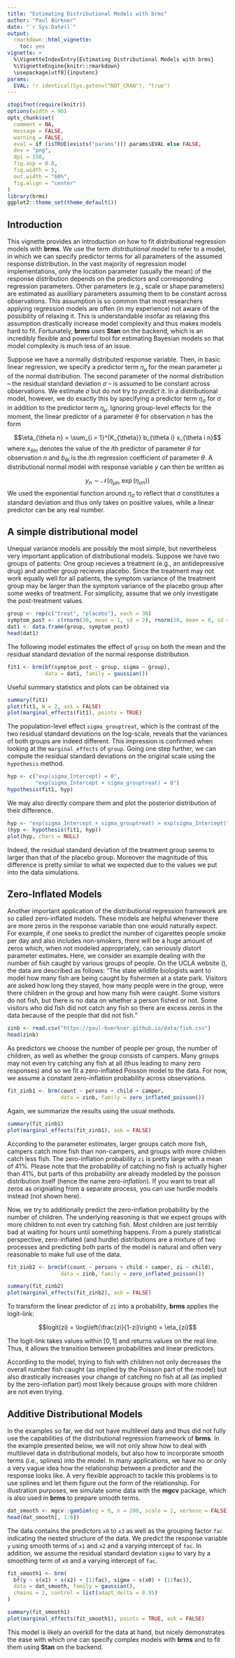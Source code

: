 ---
title: "Estimating Distributional Models with brms"
author: "Paul Bürkner"
date: "`r Sys.Date()`"
output: 
  rmarkdown::html_vignette:
    toc: yes
vignette: >
  %\VignetteIndexEntry{Estimating Distributional Models with brms}
  %\VignetteEngine{knitr::rmarkdown}
  \usepackage[utf8]{inputenc}
params:
  EVAL: !r identical(Sys.getenv("NOT_CRAN"), "true")
---

```{r, SETTINGS-knitr, include=FALSE}
stopifnot(require(knitr))
options(width = 90)
opts_chunk$set(
  comment = NA,
  message = FALSE,
  warning = FALSE,
  eval = if (isTRUE(exists("params"))) params$EVAL else FALSE,
  dev = "png",
  dpi = 150,
  fig.asp = 0.8,
  fig.width = 5,
  out.width = "60%",
  fig.align = "center"
)
library(brms)
ggplot2::theme_set(theme_default())
```

## Introduction

This vignette provides an introduction on how to fit distributional regression
models with **brms**. We use the term *distributional model* to refer to a
model, in which we can specify predictor terms for all parameters of the assumed
response distribution. In the vast majority of regression model implementations,
only the location parameter (usually the mean) of the response distribution
depends on the predictors and corresponding regression parameters. Other
parameters (e.g., scale or shape parameters) are estimated as auxilliary
parameters assuming them to be constant across observations. This assumption is
so common that most researchers applying regression models are often (in my
experience) not aware of the possibility of relaxing it. This is understandable
insofar as relaxing this assumption drastically increase model complexity and
thus makes models hard to fit. Fortunately, **brms** uses **Stan** on the
backend, which is an incredibly flexible and powerful tool for estimating
Bayesian models so that model complexity is much less of an issue.

Suppose we have a normally distributed response variable. Then, in basic linear
regression, we specify a predictor term $\eta_{\mu}$ for the mean parameter
$\mu$ of the normal distribution. The second parameter of the normal
distribution -- the residual standard deviation $\sigma$ -- is assumed to be
constant across observations. We estimate $\sigma$ but do not try to *predict*
it. In a distributional model, however, we do exactly this by specifying a
predictor term $\eta_{\sigma}$ for $\sigma$ in addition to the predictor term
$\eta_{\mu}$. Ignoring group-level effects for the moment, the linear predictor
of a parameter $\theta$ for observation $n$ has the form

$$\eta_{\theta n} = \sum_{i = 1}^{K_{\theta}} b_{\theta i} x_{\theta i n}$$
where $x_{\theta i n}$ denotes the value of the $i$th predictor of parameter
$\theta$ for observation $n$ and $b_{\theta i}$ is the $i$th regression
coefficient of parameter $\theta$. A distributional normal model with response
variable $y$ can then be written as

$$y_n \sim \mathcal{N}\left(\eta_{\mu n}, \, \exp(\eta_{\sigma n}) \right)$$
We used the exponential function around $\eta_{\sigma}$ to reflect that $\sigma$
constitutes a standard deviation and thus only takes on positive values, while a
linear predictor can be any real number.

## A simple distributional model

Unequal variance models are possibly the most simple, but nevertheless very
important application of distributional models. Suppose we have two groups of
patients: One group recieves a treatment (e.g., an antidepressive drug) and
another group recieves placebo. Since the treatment may not work equally well
for all patients, the symptom variance of the treatment group may be larger than
the symptom variance of the placebo group after some weeks of treatment. For
simplicity, assume that we only investigate the post-treatment values.

```{r}
group <- rep(c("treat", "placebo"), each = 30)
symptom_post <- c(rnorm(30, mean = 1, sd = 2), rnorm(30, mean = 0, sd = 1))
dat1 <- data.frame(group, symptom_post)
head(dat1)
```

The following model estimates the effect of `group` on both the mean and the
residual standard deviation of the normal response distribution.

```{r, results='hide'}
fit1 <- brm(bf(symptom_post ~ group, sigma ~ group), 
            data = dat1, family = gaussian())
```

Useful summary statistics and plots can be obtained via

```{r, results='hide'}
summary(fit1)
plot(fit1, N = 2, ask = FALSE)
plot(marginal_effects(fit1), points = TRUE)
```

The population-level effect `sigma_grouptreat`, which is the contrast of the two
residual standard deviations on the log-scale, reveals that the variances of
both groups are indeed different. This impression is confirmed when looking at
the `marginal_effects` of `group`. Going one step further, we can compute the
residual standard deviations on the original scale using the `hypothesis`
method.

```{r}
hyp <- c("exp(sigma_Intercept) = 0",
         "exp(sigma_Intercept + sigma_grouptreat) = 0")
hypothesis(fit1, hyp)
```

We may also directly compare them and plot the posterior distribution of their
difference.

```{r}
hyp <- "exp(sigma_Intercept + sigma_grouptreat) > exp(sigma_Intercept)"
(hyp <- hypothesis(fit1, hyp))
plot(hyp, chars = NULL)
```

Indeed, the residual standard deviation of the treatment group seems to larger
than that of the placebo group. Moreover the magnitude of this difference is
pretty similar to what we expected due to the values we put into the data
simulations.

## Zero-Inflated Models

Another important application of the distributional regression framework are so
called zero-inflated models. These models are helpful whenever there are more
zeros in the response variable than one would naturally expect. For example, if
one seeks to predict the number of cigarettes people smoke per day and also
includes non-smokers, there will be a huge amount of zeros which, when not
modeled appropriately, can seriously distort parameter estimates. Here, we
consider an example dealing with the number of fish caught by various groups of
people. On the UCLA website
(\url{https://stats.idre.ucla.edu/stata/dae/zero-inflated-poisson-regression}),
the data are described as follows: "The state wildlife biologists want to model
how many fish are being caught by fishermen at a state park. Visitors are asked
how long they stayed, how many people were in the group, were there children in
the group and how many fish were caught. Some visitors do not fish, but there is
no data on whether a person fished or not. Some visitors who did fish did not
catch any fish so there are excess zeros in the data because of the people that
did not fish."

```{r}
zinb <- read.csv("https://paul-buerkner.github.io/data/fish.csv")
head(zinb)
```

As predictors we choose the number of people per group, the number of children,
as well as whether the group consists of campers. Many groups may not even try
catching any fish at all (thus leading to many zero responses) and so we fit a
zero-inflated Poisson model to the data. For now, we assume a constant
zero-inflation probability across observations.

```{r, results='hide'}
fit_zinb1 <- brm(count ~ persons + child + camper, 
                 data = zinb, family = zero_inflated_poisson())
```

Again, we summarize the results using the usual methods.

```{r}
summary(fit_zinb1)
plot(marginal_effects(fit_zinb1), ask = FALSE)
```

According to the parameter estimates, larger groups catch more fish, campers
catch more fish than non-campers, and groups with more children catch less fish.
The zero-inflation probability `zi` is pretty large with a mean of 41%. Please
note that the probability of catching no fish is actually higher than 41%, but
parts of this probability are already modeled by the poisson distribution itself
(hence the name zero-*inflation*). If you want to treat all zeros as origniating
from a separate process, you can use hurdle models instead (not shown here).

Now, we try to additionally predict the zero-inflation probability by the number
of children. The underlying reasoning is that we expect groups with more
children to not even try catching fish. Most children are just terribly bad at
waiting for hours until something happens. From a purely statistical
perspective, zero-inflated (and hurdle) distributions are a mixture of two
processes and predicting both parts of the model is natural and often very
reasonable to make full use of the data.

```{r, results='hide'}
fit_zinb2 <- brm(bf(count ~ persons + child + camper, zi ~ child), 
                 data = zinb, family = zero_inflated_poisson())
```

```{r}
summary(fit_zinb2)
plot(marginal_effects(fit_zinb2), ask = FALSE)
```

To transform the linear predictor of `zi` into a probability, **brms** applies
the logit-link:

$$logit(zi) = \log\left(\frac{zi}{1-zi}\right) = \eta_{zi}$$

The logit-link takes values within $[0, 1]$ and returns values on the real line.
Thus, it allows the transition between probabilities and linear predictors.

According to the model, trying to fish with children not only decreases the
overall number fish caught (as implied by the Poisson part of the model) but
also drastically increases your change of catching no fish at all (as implied by
the zero-inflation part) most likely because groups with more children are not
even trying.

## Additive Distributional Models

In the examples so far, we did not have multilevel data and thus did not fully
use the capabilities of the distributional regression framework of **brms**. In
the example presented below, we will not only show how to deal with multilevel
data in distributional models, but also how to incorporate smooth terms (i.e.,
splines) into the model. In many applications, we have no or only a very vague
idea how the relationship between a predictor and the response looks like. A
very flexible approach to tackle this problems is to use splines and let them
figure out the form of the relationship. For illustration purposes, we simulate
some data with the **mgcv** package, which is also used in **brms** to prepare
smooth terms.

```{r}
dat_smooth <- mgcv::gamSim(eg = 6, n = 200, scale = 2, verbose = FALSE)
head(dat_smooth[, 1:6])
```

The data contains the predictors `x0` to `x3` as well as the grouping factor
`fac` indicating the nested structure of the data. We predict the response
variable `y` using smooth terms of `x1` and `x2` and a varying intercept of
`fac`. In addition, we assume the residual standard deviation `sigma` to vary by
a smoothing term of `x0` and a varying intercept of `fac`.

```{r, results='hide'}
fit_smooth1 <- brm(
  bf(y ~ s(x1) + s(x2) + (1|fac), sigma ~ s(x0) + (1|fac)),
  data = dat_smooth, family = gaussian(),
  chains = 2, control = list(adapt_delta = 0.95)
)
```

```{r}
summary(fit_smooth1)
plot(marginal_effects(fit_smooth1), points = TRUE, ask = FALSE)
```

This model is likely an overkill for the data at hand, but nicely demonstrates
the ease with which one can specify complex models with **brms** and to fit them
using **Stan** on the backend.
